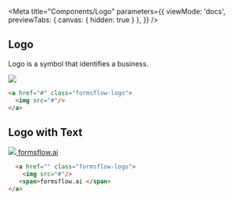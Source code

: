 

<Meta title="Components/Logo" parameters={{
    viewMode: 'docs',
    previewTabs: { 
      canvas: { hidden: true } 
     },
  }} />

## Logo
  Logo is a symbol that identifies a business.
 

  <a href="" class="formsflow-logo">
      <img src="https://149641023.v2.pressablecdn.com/wp-content/uploads/2022/05/Site_logo.png"/>
  </a>


```html dark
<a href="#" class="formsflow-logo">
  <img src="#"/>
</a>

```


## Logo with Text

  <a href="" class="formsflow-logo"><img src="https://app2.aot-technologies.com/logo.svg"/>
     <span>formsflow.ai </span>
  </a>

  ```html dark
    <a href="" class="formsflow-logo">
      <img src="#"/>
     <span>formsflow.ai </span>
  </a>
  ```